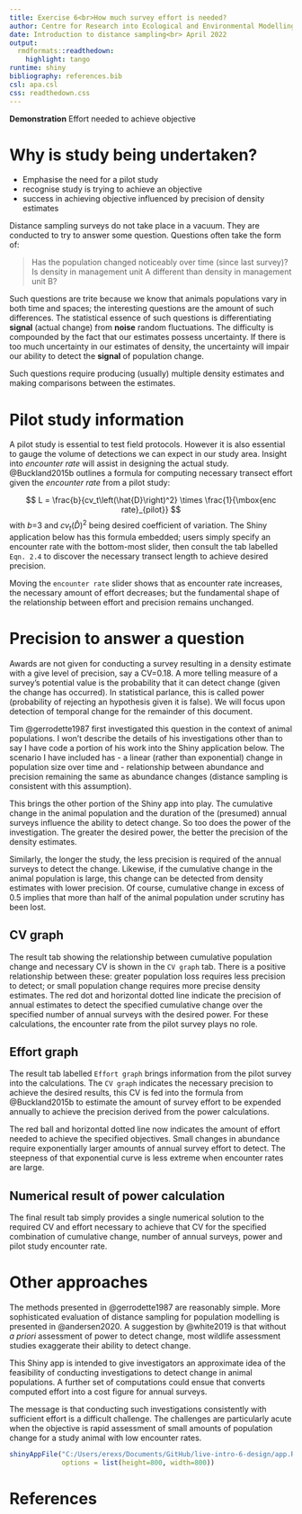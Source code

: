 ```yaml
---
title: Exercise 6<br>How much survey effort is needed?
author: Centre for Research into Ecological and Environmental Modelling <br> **University of St Andrews**
date: Introduction to distance sampling<br> April 2022
output: 
  rmdformats::readthedown:
    highlight: tango
runtime: shiny
bibliography: references.bib
csl: apa.csl
css: readthedown.css
---
```

  
<div class="alert  alert-success">
  <strong>Demonstration</strong> Effort needed to achieve objective
</div>

# Why is study being undertaken?
- Emphasise the need for a pilot study
- recognise study is trying to achieve an objective
- success in achieving objective influenced by precision of density estimates

Distance sampling surveys do not take place in a vacuum.  They are conducted to try to answer some question.  Questions often take the form of:

> Has the population changed noticeably over time (since last survey)?
> Is density in management unit A different than density in management unit B?

Such questions are trite because we know that animals populations vary in both time and spaces; the interesting questions are the amount of such differences.  The statistical essence of such questions is differentiating **signal** (actual change) from **noise** random fluctuations.  The difficulty is compounded by the fact that our estimates possess uncertainty.  If there is too much uncertainty in our estimates of density, the uncertainty will impair our ability to detect the **signal** of population change.

Such questions require producing (usually) multiple density estimates and making comparisons between the estimates.

# Pilot study information

A pilot study is essential to test field protocols.  However it is also essential to gauge the volume of detections we can expect in our study area.  Insight into *encounter rate* will assist in designing the actual study.  @Buckland2015b outlines a formula for computing necessary transect effort given the *encounter rate* from a pilot study:

$$
L = \frac{b}{cv_t\left(\hat{D}\right)^2} \times \frac{1}{\mbox{enc rate}_{pilot}}
$$
with $b$=3 and $cv_t\left(\hat{D}\right)^2$ being desired coefficient of variation.  The Shiny application below has this formula embedded; users simply specify an encounter rate with the bottom-most slider, then consult the tab labelled `Eqn. 2.4` to discover the necessary transect length to achieve desired precision.  

Moving the `encounter rate` slider shows that as encounter rate increases, the necessary amount of effort decreases; but the fundamental shape of the relationship between effort and precision remains unchanged.

# Precision to answer a question

Awards are not given for conducting a survey resulting in a density estimate with a give level of precision, say a CV=0.18.  A more telling measure of a survey's potential value is the probability that it can detect change (given the change has occurred).  In statistical parlance, this is called power (probability of rejecting an hypothesis given it is false).  We will focus upon detection of temporal change for the remainder of this document.

Tim @gerrodette1987 first investigated this question in the context of animal populations.  I won't describe the details of his investigations other than to say I have code a portion of his work into the Shiny application below.  The scenario I have included has
- a linear (rather than exponential) change in population size over time and
- relationship between abundance and precision remaining the same as abundance changes (distance sampling is consistent with this assumption).

This brings the other portion of the Shiny app into play.  The cumulative change in the animal population and the duration of the (presumed) annual surveys influence the ability to detect change.  So too does the power of the investigation.  The greater the desired power, the better the precision of the density estimates.

Similarly, the longer the study, the less precision is required of the annual surveys to detect the change.  Likewise, if the cumulative change in the animal population is large, this change can be detected from density estimates with lower precision.  Of course, cumulative change in excess of 0.5 implies that more than half of the animal population under scrutiny has been lost.

## CV graph

The result tab showing the relationship between cumulative population change and necessary CV is shown in the `CV graph` tab.  There is a positive relationship between these: greater population loss requires less precision to detect; or small population change requires more precise density estimates.  The red dot and horizontal dotted line indicate the precision of annual estimates to detect the specified cumulative change over the specified number of annual surveys with the desired power.  For these calculations, the encounter rate from the pilot survey plays no role.

## Effort graph

The result tab labelled `Effort graph` brings information from the pilot survey into the calculations.  The `CV graph` indicates the necessary precision to achieve the desired results, this CV is fed into the formula from @Buckland2015b to estimate the amount of survey effort to be expended annually to achieve the precision derived from the power calculations.

The red ball and horizontal dotted line now indicates the amount of effort needed to achieve the specified objectives.  Small changes in abundance require exponentially larger amounts of annual survey effort to detect.  The steepness of that exponential curve is less extreme when encounter rates are large.

## Numerical result of power calculation

The final result tab simply provides a single numerical solution to the required CV and effort necessary to achieve that CV for the specified combination of cumulative change, number of annual surveys,  power and pilot study encounter rate.

# Other approaches

The methods presented in @gerrodette1987 are reasonably simple.  More sophisticated evaluation of distance sampling for population modelling is presented in @andersen2020.  A suggestion by @white2019 is that without *a priori* assessment of power to detect change, most wildlife assessment studies exaggerate their ability to detect change.

This Shiny app is intended to give investigators an approximate idea of the feasibility of conducting investigations to detect change in animal populations.  A further set of computations could ensue that converts computed effort into a cost figure for annual surveys.

The message is that conducting such investigations consistently with sufficient effort is a difficult challenge.  The challenges are particularly acute when the objective is rapid assessment of small amounts of population change for a study animal with low encounter rates.

```r
shinyAppFile("C:/Users/erexs/Documents/GitHub/live-intro-6-design/app.R",
             options = list(height=800, width=800))
```

# References